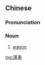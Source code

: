 {{also|篷车}}
==Chinese==
{{zh-forms|s=篷车}}

===Pronunciation===
{{zh-pron
|m=péngchē
|mn=phâng-chhia
|cat=n
}}

===Noun===
{{zh-noun}}

# [[wagon]]

[[mg:篷車]]